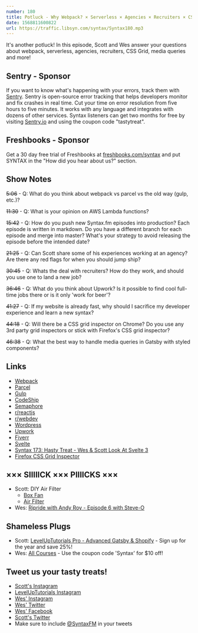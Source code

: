 ```yaml
---
number: 180
title: Potluck - Why Webpack? × Serverless × Agencies × Recruiters × CSS Grid × MQ in Styled Components
date: 1568811600822
url: https://traffic.libsyn.com/syntax/Syntax180.mp3
---
```


It's another potluck! In this episode, Scott and Wes answer your questions about webpack, serverless, agencies, recruiters, CSS Grid, media queries and more!

## Sentry - Sponsor
If you want to know what's happening with your errors, track them with [Sentry](https://sentry.io/). Sentry is open-source error tracking that helps developers monitor and fix crashes in real time. Cut your time on error resolution from five hours to five minutes. It works with any language and integrates with dozens of other services. Syntax listeners can get two months for free by visiting [Sentry.io](https://sentry.io/) and using the coupon code "tastytreat".

## Freshbooks - Sponsor
Get a 30 day free trial of Freshbooks at [freshbooks.com/syntax](https://freshbooks.com/syntax) and put SYNTAX in the "How did you hear about us?" section.

## Show Notes

~~5:06~~ - Q: What do you think about webpack vs parcel vs the old way (gulp, etc.)?

~~11:30~~ - Q: What is your opinion on AWS Lambda functions?

~~15:42~~ - Q: How do you push new Syntax.fm episodes into production? Each episode is written in markdown. Do you have a different branch for each episode and merge into master? What's your strategy to avoid releasing the episode before the intended date?

~~21:25~~ - Q: Can Scott share some of his experiences working at an agency? Are there any red flags for when you should jump ship?

~~30:45~~ - Q: Whats the deal with recruiters? How do they work, and should you use one to land a new job?

~~36:46~~ - Q: What do you think about Upwork? Is it possible to find cool full-time jobs there or is it only 'work for beer'?

~~41:27~~ - Q: If my website is already fast, why should I sacrifice my developer experience and learn a new syntax?

~~44:18~~ - Q: Will there be a CSS grid inspector on Chrome? Do you use any 3rd party grid inspectors or stick with Firefox's CSS grid inspector?

~~46:38~~ - Q: What the best way to handle media queries in Gatsby with styled components?

## Links
* [Webpack](https://webpack.js.org/)
* [Parcel](https://parceljs.org/)
* [Gulp](https://gulpjs.com/)
* [CodeShip](https://codeship.com/)
* [Semaphore](https://github.com/marketplace/semaphore)
* [r/reactjs](https://www.reddit.com/r/reactjs/)
* [r/webdev](https://www.reddit.com/r/webdev/)
* [Wordpress](https://wordpress.org/)
* [Upwork](https://www.upwork.com/)
* [Fiverr](https://www.fiverr.com/)
* [Svelte](https://svelte.dev/)
* [Syntax 173: Hasty Treat - Wes & Scott Look At Svelte 3](https://syntax.fm/show/173/hasty-treat-wes-and-scott-look-at-svelte-3)
* [Firefox CSS Grid Inspector](https://www.mozilla.org/en-US/developer/css-grid/)

## ××× SIIIIICK ××× PIIIICKS ×××
* Scott: DIY Air Filter
  * [Box Fan](https://amzn.to/2HX2ITM)
  * [Air Filter](https://amzn.to/2A5oBfb)
* Wes: [Ripride with Andy Roy - Episode 6 with Steve-O](https://www.youtube.com/watch?v=4z_1IjBVlSc) 

## Shameless Plugs
* Scott: [LevelUpTutorials Pro - Advanced Gatsby & Shopify](https://www.leveluptutorials.com/pro) - Sign up for the year and save 25%!
* Wes: [All Courses](https://wesbos.com/courses/) - Use the coupon code 'Syntax' for $10 off!

## Tweet us your tasty treats!
* [Scott's Instagram](https://www.instagram.com/stolinski/)
* [LevelUpTutorials Instagram](https://www.instagram.com/LevelUpTutorials/)
* [Wes' Instagram](https://www.instagram.com/wesbos/)
* [Wes' Twitter](https://twitter.com/wesbos)
* [Wes' Facebook](https://www.facebook.com/wesbos.developer)
* [Scott's Twitter](https://twitter.com/stolinski)
* Make sure to include [@SyntaxFM](https://twitter.com/SyntaxFM) in your tweets